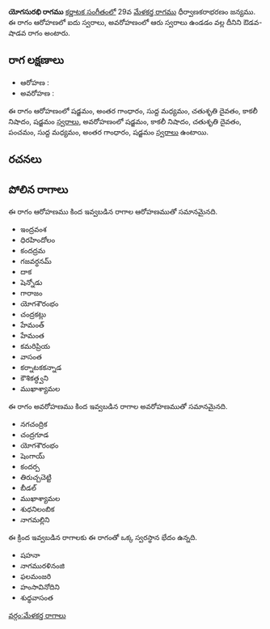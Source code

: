 {{Infobox ragam
	| name          	= యోగసురభి
	| synonym	    	= 
	| mela          	= 
	| chakra        	= 
	| janaka        	= 
	| type          	= ఔడవ-శాడవ
	| arohanam      	= {{svaraC|S|G3|M1|D2|N3|S'}} 
	| avarohanam    	= {{svaraC|S'|N3|D2|P|M1|G3|S}}
	| jeeva         	=
	| chhaya        	=
	| nyasa         	=
	| vishesha      	= 
	| equivalent  		= 
}}
{{కర్ణాటక సంగీత రాగాలు}}
'''యోగసురభి రాగము''' [[కర్ణాటక సంగీతం]]లో 29వ [[మేళకర్త రాగము]] ధీర్వాణకరాభరణం జన్యము.  ఈ రాగం ఆరోహణలో ఐదు స్వరాలు, అవరోహణంలో ఆరు స్వరాలు ఉండడం వల్ల దీనిని ఔడవ-షాడవ రాగం అంటారు.


==రాగ లక్షణాలు==


* ఆరోహణ : {{svaraC|S|G3|M1|D2|N3|S'}} 
* అవరోహణ : {{svaraC|S'|N3|D2|P|M1|G3|S}}

ఈ రాగం ఆరోహణంలో షడ్జమం, అంతర గాంధారం, సుద్ద మధ్యమం, చతుశృతి దైవతం, కాకలీ నిషాదం, షడ్జమం [[స్వరాలు]], అవరోహణంలో షడ్జమం, కాకలీ నిషాదం, చతుశృతి దైవతం, పంచమం, సుద్ద మధ్యమం, అంతర గాంధారం, షడ్జమం [[స్వరాలు]] ఉంటాయి.

==రచనలు==



==పోలిన రాగాలు==
ఈ రాగం ఆరోహణము కింద ఇవ్వబడిన రాగాల ఆరోహణముతో సమానమైనది.
* ఇంద్రవంశ
* ధిరహిందోలం
* కందద్రమ
* గజవర్ధనమ్
* దాక
* షెన్నోడు
* గారాజం
* యోగశౌరంభం
* చంద్రకట్లు
* హేమంత్
* హేమంత
* కమరిప్రియ
* వాసంత
* కర్నాటకకన్నాడ
* కౌశికత్ధ్వని
* ముఖాశ్యామల

ఈ రాగం అవరోహణము కింద ఇవ్వబడిన రాగాల అవరోహణముతో సమానమైనది.
* నగచంద్రిక
* చంద్రగూడ
* యోగశౌరంభం
* షెంగాయ్
* కందర్ప
* తిరుచ్చచెట్టి
* బీడల్
* ముఖాశ్యామల
* శుధనిలంబిక
* నాగమల్లిని

ఈ క్రింద ఇవ్వబడిన రాగాలకు ఈ రాగంతో ఒక్క స్వరస్థాన భేదం ఉన్నది.
* షహనా
* నాగమురళినంజి
* ఫలమంజరి
* హంసావినోదిని
* శుధ్ధవాసంత



[[వర్గం:మేళకర్త రాగాలు]]